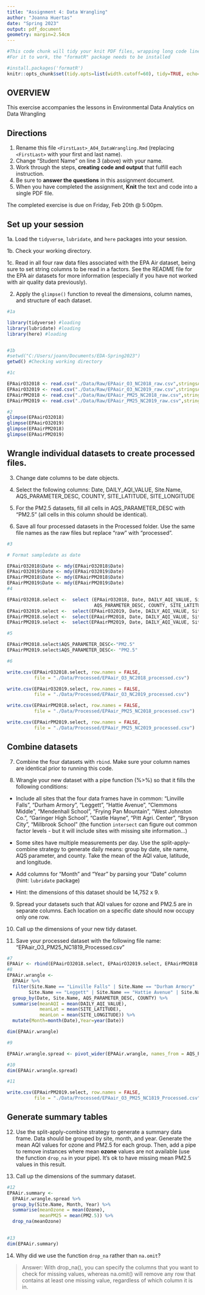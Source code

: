 ```yaml
---
title: "Assignment 4: Data Wrangling"
author: "Joanna Huertas"
date: "Spring 2023"
output: pdf_document
geometry: margin=2.54cm
---
```


```r
#This code chunk will tidy your knit PDF files, wrapping long code lines
#For it to work, the "formatR" package needs to be installed

#install.packages('formatR')
knitr::opts_chunk$set(tidy.opts=list(width.cutoff=60), tidy=TRUE, echo=TRUE)
```


## OVERVIEW

This exercise accompanies the lessons in Environmental Data Analytics on Data Wrangling 

## Directions

1.  Rename this file `<FirstLast>_A04_DataWrangling.Rmd` (replacing `<FirstLast>` with your first and last name).
2. Change "Student Name" on line 3 (above) with your name.
3. Work through the steps, **creating code and output** that fulfill each instruction.
4. Be sure to **answer the questions** in this assignment document.
5. When you have completed the assignment, **Knit** the text and code into a single PDF file.

The completed exercise is due on Friday, Feb 20th @ 5:00pm.

## Set up your session 

1a. Load the `tidyverse`,  `lubridate`, and `here` packages into your session.

1b. Check your working directory.

1c. Read in all four raw data files associated with the EPA Air dataset, being sure to set string columns to be read in a factors. See the README file for the EPA air datasets for more information (especially if you have not worked with air quality data previously). 

2. Apply the `glimpse()` function to reveal the dimensions, column names, and structure of each dataset. 

```r
#1a 

library(tidyverse) #loading
library(lubridate) #loading
library(here) #loading


#1b 
#setwd("C:/Users/joann/Documents/EDA-Spring2023")
getwd() #Checking working directory

#1c 

EPAairO32018 <- read.csv("./Data/Raw/EPAair_O3_NC2018_raw.csv",stringsAsFactors = TRUE)
EPAairO32019 <- read.csv("./Data/Raw/EPAair_O3_NC2019_raw.csv",stringsAsFactors = TRUE)
EPAairPM2018 <- read.csv("./Data/Raw/EPAair_PM25_NC2018_raw.csv",stringsAsFactors = TRUE)
EPAairPM2019 <- read.csv("./Data/Raw/EPAair_PM25_NC2019_raw.csv",stringsAsFactors = TRUE)

#2 
glimpse(EPAairO32018)
glimpse(EPAairO32019)
glimpse(EPAairPM2018)
glimpse(EPAairPM2019)

```


## Wrangle individual datasets to create processed files.

3. Change date columns to be date objects.

4. Select the following columns: Date, DAILY_AQI_VALUE, Site.Name, AQS_PARAMETER_DESC, COUNTY, SITE_LATITUDE, SITE_LONGITUDE

5. For the PM2.5 datasets, fill all cells in AQS_PARAMETER_DESC with "PM2.5" (all cells in this column should be identical).

6. Save all four processed datasets in the Processed folder. Use the same file names as the raw files but replace "raw" with "processed".

```r
#3

# Format sampledate as date

EPAairO32018$Date <- mdy(EPAairO32018$Date)
EPAairO32019$Date <- mdy(EPAairO32019$Date)
EPAairPM2018$Date <- mdy(EPAairPM2018$Date)
EPAairPM2019$Date <- mdy(EPAairPM2019$Date)
#4

EPAairO32018.select <-  select (EPAairO32018, Date, DAILY_AQI_VALUE, Site.Name, 
                                AQS_PARAMETER_DESC, COUNTY, SITE_LATITUDE, SITE_LONGITUDE)
EPAairO32019.select <-  select(EPAairO32019, Date, DAILY_AQI_VALUE, Site.Name, AQS_PARAMETER_DESC, COUNTY, SITE_LATITUDE, SITE_LONGITUDE)
EPAairPM2018.select <-  select(EPAairPM2018, Date, DAILY_AQI_VALUE, Site.Name, AQS_PARAMETER_DESC, COUNTY, SITE_LATITUDE, SITE_LONGITUDE)
EPAairPM2019.select <-  select(EPAairPM2019, Date, DAILY_AQI_VALUE, Site.Name, AQS_PARAMETER_DESC, COUNTY, SITE_LATITUDE, SITE_LONGITUDE)

#5

EPAairPM2018.select$AQS_PARAMETER_DESC<-"PM2.5"
EPAairPM2019.select$AQS_PARAMETER_DESC<- "PM2.5"

#6

write.csv(EPAairO32018.select, row.names = FALSE, 
          file = "./Data/Processed/EPAair_O3_NC2018_processed.csv")

write.csv(EPAairO32019.select, row.names = FALSE, 
          file = "./Data/Processed/EPAair_O3_NC2019_processed.csv")

write.csv(EPAairPM2018.select, row.names = FALSE, 
          file = "./Data/Processed/EPAair_PM25_NC2018_processed.csv")

write.csv(EPAairPM2019.select, row.names = FALSE, 
          file = "./Data/Processed/EPAair_PM25_NC2019_processed.csv")

```


## Combine datasets

7. Combine the four datasets with `rbind`. Make sure your column names are identical prior to running this code.

8. Wrangle your new dataset with a pipe function (%>%) so that it fills the following conditions: 

  * Include all sites that the four data frames have in common: "Linville Falls", "Durham Armory", "Leggett", "Hattie Avenue", "Clemmons Middle", "Mendenhall School", "Frying Pan Mountain", "West Johnston Co.", "Garinger High School", "Castle Hayne", "Pitt Agri. Center", "Bryson City", "Millbrook School" (the function `intersect` can figure out common factor levels - but it will include sites with missing site information...) 

  * Some sites have multiple measurements per day. Use the split-apply-combine strategy to generate daily means: group by date, site name, AQS parameter, and county. Take the mean of the AQI value, latitude, and longitude.
  
  * Add columns for "Month" and "Year" by parsing your "Date" column (hint: `lubridate` package)
  
  * Hint: the dimensions of this dataset should be 14,752 x 9.

9. Spread your datasets such that AQI values for ozone and PM2.5 are in separate columns. Each location on a specific date should now occupy only one row.

10. Call up the dimensions of your new tidy dataset.

11. Save your processed dataset with the following file name: "EPAair_O3_PM25_NC1819_Processed.csv"

```r
#7 
EPAAir <- rbind(EPAairO32018.select, EPAairO32019.select, EPAairPM2018.select, EPAairPM2019.select)
#8 
EPAAir.wrangle <- 
  EPAAir %>%
  filter(Site.Name == "Linville Falls" | Site.Name == "Durham Armory" | 
        Site.Name == "Leggett" | Site.Name == "Hattie Avenue" | Site.Name == "Clemmons Middle" | Site.Name == "Mendenhall School" | Site.Name == "Frying Pan Mountain" | Site.Name == "West Johnston Co." | Site.Name == "Garinger High School" | Site.Name == "Castle Hayne" | Site.Name == "Pitt Agri. Center" | Site.Name == "Bryson City" | Site.Name == "Millbrook School" ) %>%
  group_by(Date, Site.Name, AQS_PARAMETER_DESC, COUNTY) %>%
  summarise(meanAQI = mean(DAILY_AQI_VALUE), 
            meanLat = mean(SITE_LATITUDE),
            meanLon = mean(SITE_LONGITUDE)) %>%
  mutate(Month=month(Date),Year=year(Date))

dim(EPAAir.wrangle)

#9

EPAAir.wrangle.spread <- pivot_wider(EPAAir.wrangle, names_from = AQS_PARAMETER_DESC, values_from = meanAQI )

#10
dim(EPAAir.wrangle.spread)

#11

write.csv(EPAairPM2019.select, row.names = FALSE, 
          file = "./Data/Processed/EPAair_O3_PM25_NC1819_Processed.csv")

```


## Generate summary tables

12. Use the split-apply-combine strategy to generate a summary data frame. Data should be grouped by site, month, and year. Generate the mean AQI values for ozone and PM2.5 for each group. Then, add a pipe to remove instances where mean **ozone** values are not available (use the function `drop_na` in your pipe). It's ok to have missing mean PM2.5 values in this result. 

13. Call up the dimensions of the summary dataset.

```r

#12
EPAAir.summary <- 
  EPAAir.wrangle.spread %>%
  group_by(Site.Name, Month, Year) %>%
  summarise(meanOzone = mean(Ozone), 
            meanPM25 = mean(PM2.5)) %>%
  drop_na(meanOzone)
  

#13
dim(EPAAir.summary)

```

14. Why did we use the function `drop_na` rather than `na.omit`?

> Answer: With drop_na(), you can specify the columns that you want to check for missing values, whereas na.omit() will remove any row that contains at least one missing value, regardless of which column it is in.
